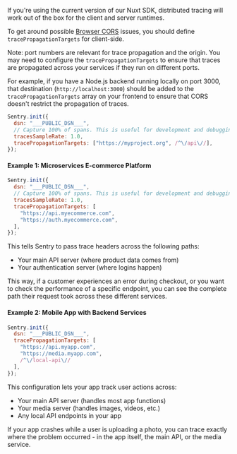 If you're using the current version of our Nuxt SDK, distributed tracing will work out of the box for the client and server runtimes. 

To get around possible [Browser CORS](https://developer.mozilla.org/en-US/docs/Web/HTTP/CORS) issues, you should define `tracePropagationTargets` for client-side.

<Alert>

Note: port numbers are relevant for trace propagation and the origin. You may need to configure the `tracePropagationTargets` to ensure that traces are propagated across your services if they run on different ports. 

For example, if you have a Node.js backend running locally on port 3000, that destination (`http://localhost:3000`) should be added to the `tracePropagationTargets` array on your frontend to ensure that CORS doesn't restrict the propagation of traces.

</Alert>

```javascript {filename:sentry.client.config.(js|ts)}
Sentry.init({
  dsn: "___PUBLIC_DSN___",
  // Capture 100% of spans. This is useful for development and debugging. Consider reducing in production or using traceSampler
  tracesSampleRate: 1.0,
  tracePropagationTargets: ["https://myproject.org", /^\/api\//],
});
```

#### Example 1: Microservices E-commerce Platform

```javascript
Sentry.init({
  dsn: "___PUBLIC_DSN___",
  // Capture 100% of spans. This is useful for development and debugging. Consider reducing in production or using traceSampler
  tracesSampleRate: 1.0,
  tracePropagationTargets: [
    "https://api.myecommerce.com",
    "https://auth.myecommerce.com",
  ],
});
```

This tells Sentry to pass trace headers across the following paths:

* Your main API server (where product data comes from)
* Your authentication server (where logins happen)

This way, if a customer experiences an error during checkout, or you want to check the performance of a specific endpoint, you can see the complete path their request took across these different services.

#### Example 2: Mobile App with Backend Services

```javascript
Sentry.init({
  dsn: "___PUBLIC_DSN___",
  tracePropagationTargets: [
    "https://api.myapp.com",
    "https://media.myapp.com",
    /^\/local-api\//
  ],
});
```

This configuration lets your app track user actions across:

* Your main API server (handles most app functions)
* Your media server (handles images, videos, etc.)
* Any local API endpoints in your app

If your app crashes while a user is uploading a photo, you can trace exactly where the problem occurred - in the app itself, the main API, or the media service.